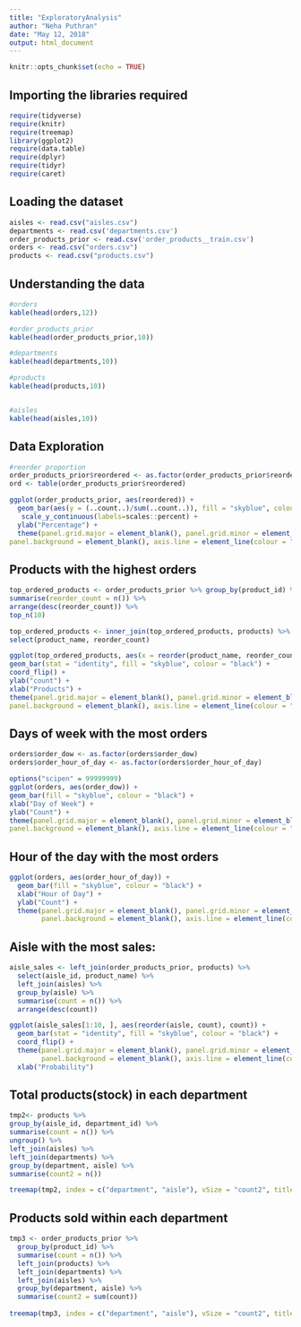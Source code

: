 ---
title: "ExploratoryAnalysis"
author: "Neha Puthran"
date: "May 12, 2018"
output: html_document
---

```{r setup, include=FALSE}
knitr::opts_chunk$set(echo = TRUE)
```

## Importing the libraries required
```{r lib}
require(tidyverse)
require(knitr)
require(treemap)
library(ggplot2)
require(data.table)
require(dplyr)
require(tidyr)
require(caret)
```

## Loading the dataset
```{r dataset}
aisles <- read.csv("aisles.csv")
departments <- read.csv('departments.csv')
order_products_prior <- read.csv('order_products__train.csv')
orders <- read.csv("orders.csv")
products <- read.csv("products.csv")
```

## Understanding the data
```{r data}
#orders
kable(head(orders,12))

#order_products_prior
kable(head(order_products_prior,10))

#departments
kable(head(departments,10))

#products
kable(head(products,10))


#aisles
kable(head(aisles,10))
```

## Data Exploration
```{r eda}
#reorder proportion
order_products_prior$reordered <- as.factor(order_products_prior$reordered)
ord <- table(order_products_prior$reordered)

ggplot(order_products_prior, aes(reordered)) +
  geom_bar(aes(y = (..count..)/sum(..count..)), fill = "skyblue", colour = "black") +
   scale_y_continuous(labels=scales::percent) +
  ylab("Percentage") + 
  theme(panel.grid.major = element_blank(), panel.grid.minor = element_blank(),
panel.background = element_blank(), axis.line = element_line(colour = "black"))
```

## Products with the highest orders
```{r highestOrder}
top_ordered_products <- order_products_prior %>% group_by(product_id) %>%
summarise(reorder_count = n()) %>%
arrange(desc(reorder_count)) %>%
top_n(10)

top_ordered_products <- inner_join(top_ordered_products, products) %>%
select(product_name, reorder_count)

ggplot(top_ordered_products, aes(x = reorder(product_name, reorder_count), y = reorder_count)) +
geom_bar(stat = "identity", fill = "skyblue", colour = "black") +
coord_flip() +
ylab("count") +
xlab("Products") +
theme(panel.grid.major = element_blank(), panel.grid.minor = element_blank(),
panel.background = element_blank(), axis.line = element_line(colour = "black"))
```

## Days of week with the most orders
```{r mostOrderDays}
orders$order_dow <- as.factor(orders$order_dow)
orders$order_hour_of_day <- as.factor(orders$order_hour_of_day)

options("scipen" = 99999999)
ggplot(orders, aes(order_dow)) +
geom_bar(fill = "skyblue", colour = "black") +
xlab("Day of Week") +
ylab("Count") +
theme(panel.grid.major = element_blank(), panel.grid.minor = element_blank(),
panel.background = element_blank(), axis.line = element_line(colour = "black"))
```

## Hour of the day with the most orders
```{r hourOfTheDay}
ggplot(orders, aes(order_hour_of_day)) +
  geom_bar(fill = "skyblue", colour = "black") +
  xlab("Hour of Day") +
  ylab("Count") +
  theme(panel.grid.major = element_blank(), panel.grid.minor = element_blank(),
        panel.background = element_blank(), axis.line = element_line(colour = "black"))
```

## Aisle with the most sales:
```{r aisleSales}
aisle_sales <- left_join(order_products_prior, products) %>%
  select(aisle_id, product_name) %>%
  left_join(aisles) %>%
  group_by(aisle) %>%
  summarise(count = n()) %>%
  arrange(desc(count))

ggplot(aisle_sales[1:10, ], aes(reorder(aisle, count), count)) +
  geom_bar(stat = "identity", fill = "skyblue", colour = "black") +
  coord_flip() +
  theme(panel.grid.major = element_blank(), panel.grid.minor = element_blank(),
        panel.background = element_blank(), axis.line = element_line(colour = "black")) +
  xlab("Probability")
```

## Total products(stock) in each department
```{r totalProd}
tmp2<- products %>%
group_by(aisle_id, department_id) %>%
summarise(count = n()) %>%
ungroup() %>% 
left_join(aisles) %>%
left_join(departments) %>%
group_by(department, aisle) %>%
summarise(count2 = n())

treemap(tmp2, index = c("department", "aisle"), vSize = "count2", title="",palette="Set3",border.col="#FFFFFF")
```

## Products sold within each department
```{r dept}
tmp3 <- order_products_prior %>%
  group_by(product_id) %>%
  summarise(count = n()) %>%
  left_join(products) %>%
  left_join(departments) %>%
  left_join(aisles) %>%
  group_by(department, aisle) %>%
  summarise(count2 = sum(count))
  
treemap(tmp3, index = c("department", "aisle"), vSize = "count2", title="",palette="Set2",border.col="#FFFFFF")
```